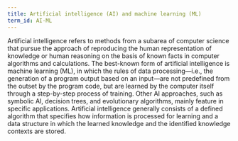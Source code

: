 ```yaml
---
title: Artificial intelligence (AI) and machine learning (ML)
term_id: AI-ML
---
```


Artificial intelligence refers to methods from a subarea of computer science that pursue the approach of reproducing the human representation of knowledge or human reasoning on the basis of known facts in computer algorithms and calculations. The best-known form of artificial intelligence is machine learning (ML), in which the rules of data processing—i.e., the generation of a program output based on an input—are not predefined from the outset by the program code, but are learned by the computer itself through a step-by-step process of training. Other AI approaches, such as symbolic AI, decision trees, and evolutionary algorithms, mainly feature in specific applications. Artificial intelligence generally consists of a defined algorithm that specifies how information is processed for learning and a data structure in which the learned knowledge and the identified knowledge contexts are stored.
